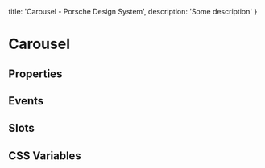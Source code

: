 
  title: 'Carousel - Porsche Design System',
  description: 'Some description'
}

# Carousel <ComponentStatus tagName="p-carousel"></ComponentStatus>

## Properties

<ComponentMetaProps tagName="p-carousel"></ComponentMetaProps>

## Events

<ComponentMetaEvents tagName="p-carousel"></ComponentMetaEvents>

## Slots

<ComponentMetaSlots tagName="p-carousel"></ComponentMetaSlots>

## CSS Variables

<ComponentMetaCssVariables tagName="p-carousel"></ComponentMetaCssVariables>